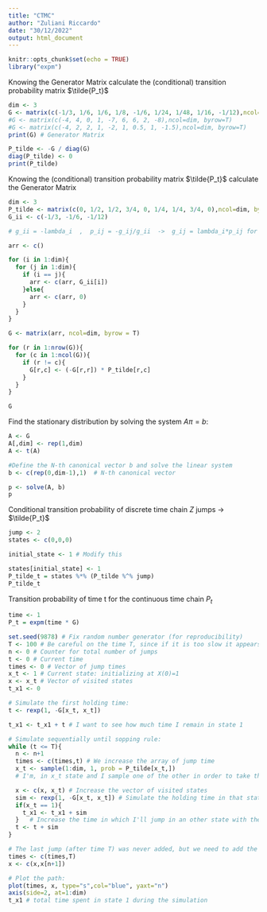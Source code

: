 ```yaml
---
title: "CTMC"
author: "Zuliani Riccardo"
date: "30/12/2022"
output: html_document
---
```


```r
knitr::opts_chunk$set(echo = TRUE)
library("expm")
```

Knowing the Generator Matrix calculate the (conditional) transition probability matrix $\tilde{P_t}$
```r
dim <- 3
G <- matrix(c(-1/3, 1/6, 1/6, 1/8, -1/6, 1/24, 1/48, 1/16, -1/12),ncol=dim, byrow=T)
#G <- matrix(c(-4, 4, 0, 1, -7, 6, 6, 2, -8),ncol=dim, byrow=T)
#G <- matrix(c(-4, 2, 2, 1, -2, 1, 0.5, 1, -1.5),ncol=dim, byrow=T)
print(G) # Generator Matrix

P_tilde <- -G / diag(G)
diag(P_tilde) <- 0
print(P_tilde)
```

Knowing the (conditional) transition probability matrix $\tilde{P_t}$ calculate the Generator Matrix
```r
dim <- 3
P_tilde <- matrix(c(0, 1/2, 1/2, 3/4, 0, 1/4, 1/4, 3/4, 0),ncol=dim, byrow=T)
G_ii <- c(-1/3, -1/6, -1/12) 

# g_ii = -lambda_i  ,  p_ij = -g_ij/g_ii  ->  g_ij = lambda_i*p_ij for i != j 

arr <- c()

for (i in 1:dim){
  for (j in 1:dim){
    if (i == j){
      arr <- c(arr, G_ii[i])
    }else{
      arr <- c(arr, 0)
    }
  }
}

G <- matrix(arr, ncol=dim, byrow = T)

for (r in 1:nrow(G)){
  for (c in 1:ncol(G)){
    if (r != c){
      G[r,c] <- (-G[r,r]) * P_tilde[r,c]
    }
  }
}

G
```


Find the stationary distribution by solving the system $A \pi = b$:
```r
A <- G
A[,dim] <- rep(1,dim)
A <- t(A)

#Define the N-th canonical vector b and solve the linear system
b <- c(rep(0,dim-1),1)  # N-th canonical vector

p <- solve(A, b)
p
```


Conditional transition probability of discrete time chain $Z$ jumps -> $\tilde{P_t}$
```r
jump <- 2
states <- c(0,0,0)

initial_state <- 1 # Modify this

states[initial_state] <- 1
P_tilde_t = states %*% (P_tilde %^% jump)
P_tilde_t
```

Transition probability of time t for the continuous time chain $P_t$
```r
time <- 1
P_t = expm(time * G)
```


```r
set.seed(9878) # Fix random number generator (for reproducibility)
T <- 100 # Be careful on the time T, since if it is too slow it appears doing nothing
n <- 0 # Counter for total number of jumps
t <- 0 # Current time
times <- 0 # Vector of jump times
x_t <- 1 # Current state: initializing at X(0)=1
x <- x_t # Vector of visited states
t_x1 <- 0

# Simulate the first holding time:
t <- rexp(1, -G[x_t, x_t])

t_x1 <- t_x1 + t # I want to see how much time I remain in state 1

# Simulate sequentially until sopping rule:
while (t <= T){
  n <- n+1
  times <- c(times,t) # We increase the array of jump time
  x_t <- sample(1:dim, 1, prob = P_tilde[x_t,])
  # I'm, in x_t state and I sample one of the other in order to take the transition probability

  x <- c(x, x_t) # Increase the vector of visited states
  sim <- rexp(1, -G[x_t, x_t]) # Simulate the holding time in that state
  if(x_t == 1){
    t_x1 <- t_x1 + sim
  }   # Increase the time in which I'll jump in an other state with the holding time 
  t <- t + sim 
}

# The last jump (after time T) was never added, but we need to add the final time (T=10) and corresponding process value, to complete the plot
times <- c(times,T)
x <- c(x,x[n+1])

# Plot the path:
plot(times, x, type="s",col="blue", yaxt="n")
axis(side=2, at=1:dim)
t_x1 # total time spent in state 1 during the simulation
```

